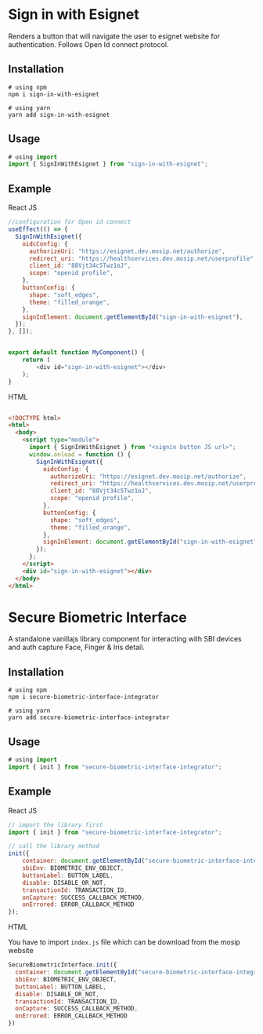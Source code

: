 
<Meta title="About" />

# Sign in with Esignet

Renders a button that will navigate the user to esignet website for authentication. Follows Open Id connect protocol.

## Installation

```
# using npm
npm i sign-in-with-esignet

# using yarn
yarn add sign-in-with-esignet
```

## Usage

```js
# using import
import { SignInWithEsignet } from "sign-in-with-esignet";
```


## Example

React JS

```js
//configuration for Open id connect
useEffect(() => {
  SignInWithEsignet({
    oidcConfig: {
      authorizeUri: "https://esignet.dev.mosip.net/authorize",
      redirect_uri: "https://healthservices.dev.mosip.net/userprofile",
      client_id: "88Vjt34c5Twz1oJ",
      scope: "openid profile",
    },
    buttonConfig: {
      shape: "soft_edges",
      theme: "filled_orange",
    },
    signInElement: document.getElementById("sign-in-with-esignet"),
  });
}, []);


export default function MyComponent() {
    return (
        <div id="sign-in-with-esignet"></div>
    );
}
```

HTML

```HTML

<!DOCTYPE html>
<html>
  <body>
    <script type="module">
      import { SignInWithEsignet } from "<signin button JS url>";
      window.onload = function () {
        SignInWithEsignet({
          oidcConfig: {
            authorizeUri: "https://esignet.dev.mosip.net/authorize",
            redirect_uri: "https://healthservices.dev.mosip.net/userprofile",
            client_id: "88Vjt34c5Twz1oJ",
            scope: "openid profile",
          },
          buttonConfig: {
            shape: "soft_edges",
            theme: "filled_orange",
          },
          signInElement: document.getElementById("sign-in-with-esignet"),
        });
      };
    </script>
    <div id="sign-in-with-esignet"></div>
  </body>
</html>
```


# Secure Biometric Interface

A standalone vanillajs library component for interacting with SBI devices and auth capture Face, Finger & Iris detail.

## Installation

```
# using npm
npm i secure-biometric-interface-integrator

# using yarn
yarn add secure-biometric-interface-integrator
```

## Usage

```js
# using import
import { init } from "secure-biometric-interface-integrator";
```

## Example

React JS
```js
// import the library first
import { init } from "secure-biometric-interface-integrator";

// call the library method
init({
    container: document.getElementById("secure-biometric-interface-integration"),
    sbiEnv: BIOMETRIC_ENV_OBJECT,
    buttonLabel: BUTTON_LABEL,
    disable: DISABLE_OR_NOT,
    transactionId: TRANSACTION_ID,
    onCapture: SUCCESS_CALLBACK_METHOD,
    onErrored: ERROR_CALLBACK_METHOD
});

```

HTML

You have to import `index.js` file which can be download from the mosip website 

```js
SecureBiometricInterface.init({
  container: document.getElementById("secure-biometric-interface-integration"),
  sbiEnv: BIOMETRIC_ENV_OBJECT,
  buttonLabel: BUTTON_LABEL,
  disable: DISABLE_OR_NOT,
  transactionId: TRANSACTION_ID,
  onCapture: SUCCESS_CALLBACK_METHOD,
  onErrored: ERROR_CALLBACK_METHOD
})
```